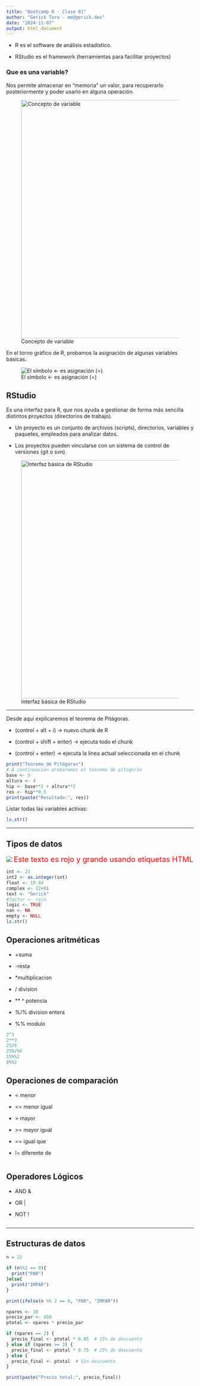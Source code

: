 ```yaml
---
title: "Bootcamp R - Clase 01"
author: "Gerick Toro - me@gerick.dev"
date: "2024-11-07"
output: html_document
---
```


-   R es el software de análisis estadístico.

-   RStudio es el framework (herramientas para facilitar proyectos)

### Que es una variable?

Nos permite almacenar en “memoria” un valor, para recuperarlo posteriormente y poder usarlo en alguna operación.

![Concepto de variable](images/Zoom_uEpkAmslRK.png){width="640"}

En el torno gráfico de R, probamos la asignación de algunas variables básicas.

![El símbolo \<- es asignación (=)](images/Rgui_sjCoETrTkz.png)

## RStudio

Es una interfaz para R, que nos ayuda a gestionar de forma más sencilla distintos proyectos (directorios de trabajo).

-   Un proyecto es un conjunto de archivos (scripts), directorios, variables y paquetes, empleados para analizar datos.

-   Los proyectos pueden vincularse con un sistema de control de versiones (git o svn).

![Interfaz básica de RStudio](images/Zoom_htypYVQjsh.png){width="640"}

------------------------------------------------------------------------

Desde aquí explicaremos el teorema de Pitágoras.

-   (control + alt + i) -\> nuevo chunk de R

-   (control + shift + enter) -\> ejecuta todo el chunk

-   (control + enter) -\> ejecuta la línea actual seleccionada en el chunk

```r
print("Teorema de Pitágoras")
# A continuacion probaremos el teorema de pitagoras
base <- 5
altura <- 4
hip <- base**2 + altura**2
res <- hip**0.5
print(paste("Resultado:", res))
```

Listar todas las variables activas:

```r
ls.str()
```

------------------------------------------------------------------------

## Tipos de datos

![](images/WhatsApp%20Image%202024-11-06%20at%2020.53.04.jpeg) [Este texto es rojo y grande usando etiquetas HTML]{style="color: red; font-size: 20px"}

```r
int <- 23
int2 <- as.integer(int)
float <- 19.84
complex <- 12+0i
text <- "Gerick"
#factor <- rojo
logic <- TRUE
nan <- NA
empty <- NULL
ls.str()

```

## Operaciones aritméticas

-   +suma

-   -resta

-   \*multiplicacion

-   / division

-   \*\* \^ potencia

-   %/% division entera

-   %% modulo

```r
2^3
2**3
25/6
25%/%6
15%%2
8%%2
```

## Operaciones de comparación

-   \< menor

-   \<= menor igual

-   \> mayor

-   \>= mayor igual

-   == igual que

-   != diferente de

```r

```

## Operadores Lógicos

-   AND &

-   OR \|

-   NOT !

```r

```

------------------------------------------------------------------------

## Estructuras de datos

```r
n = 22

if (n%%2 == 0){
  print("PAR")
}else{
  print("IMPAR")
}

print(ifelse(n %% 2 == 0, "PAR", "IMPAR"))

```

```r
npares <- 10
precio_par <- 450
ptotal <- npares * precio_par

if (npares == 2) {
  precio_final <- ptotal * 0.85  # 15% de descuento
} else if (npares >= 3) {
  precio_final <- ptotal * 0.75  # 25% de descuento
} else {
  precio_final <- ptotal  # Sin descuento
}

print(paste("Precio total:", precio_final))

```

